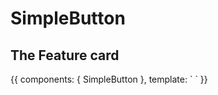 
<Meta
  title='SimpleButton'
  component={SimpleButton}
/>

# SimpleButton

<Props of={SimpleButton} />

## The Feature card

<Preview>
  <Story name='Default' height="60px">{{
    components: {
      SimpleButton
    },
    template: `
      <SimpleButton
        to="http://www.hpeide.no"
        label="Read more"
      />
    `
  }}</Story>
</Preview>

